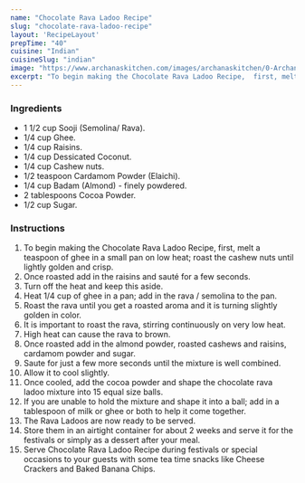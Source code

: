 ---
name: "Chocolate Rava Ladoo Recipe"
slug: "chocolate-rava-ladoo-recipe"
layout: 'RecipeLayout'
prepTime: "40"
cuisine: "Indian"
cuisineSlug: "indian"
image: "https://www.archanaskitchen.com/images/archanaskitchen/0-Archanas-Kitchen-Recipes/2019/Chocolate_Rava_Ladoo_Recipe_17_1600.jpg"
excerpt: "To begin making the Chocolate Rava Ladoo Recipe,  first, melt a teaspoon of ghee in a small pan on low heat; roast the cashew nuts until lightly golden and crisp"
---

### Ingredients

- 1 1/2 cup Sooji (Semolina/ Rava).
- 1/4 cup Ghee.
- 1/4 cup Raisins.
- 1/4 cup Dessicated Coconut.
- 1/4 cup Cashew nuts.
- 1/2 teaspoon Cardamom Powder (Elaichi).
- 1/4 cup Badam (Almond) - finely powdered.
- 2 tablespoons Cocoa Powder.
- 1/2 cup Sugar.

### Instructions

1. To begin making the Chocolate Rava Ladoo Recipe,  first, melt a teaspoon of ghee in a small pan on low heat; roast the cashew nuts until lightly golden and crisp.
1. Once roasted add in the raisins and sauté for a few seconds.
1. Turn off the heat and keep this aside.
1. Heat 1/4 cup of ghee in a pan; add in the rava / semolina to the pan.
1. Roast the rava until you get a roasted aroma and it is turning slightly golden in color.
1. It is important to roast the rava, stirring continuously on very low heat.
1. High heat can cause the rava to brown.
1. Once roasted add in the almond powder, roasted cashews and raisins, cardamom powder and sugar.
1. Saute for just a few more seconds until the mixture is well combined.
1. Allow it to cool slightly.
1. Once cooled, add the cocoa powder and shape the chocolate rava ladoo mixture into 15 equal size balls.
1. If you are unable to hold the mixture and shape it into a ball; add in a tablespoon of milk or ghee or both to help it come together.
1. The Rava Ladoos are now ready to be served.
1. Store them in an airtight container for about 2 weeks and serve it for the festivals or simply as a dessert after your meal.
1. Serve Chocolate Rava Ladoo Recipe during festivals or special occasions to your guests with some tea time snacks like Cheese Crackers and Baked Banana Chips.

